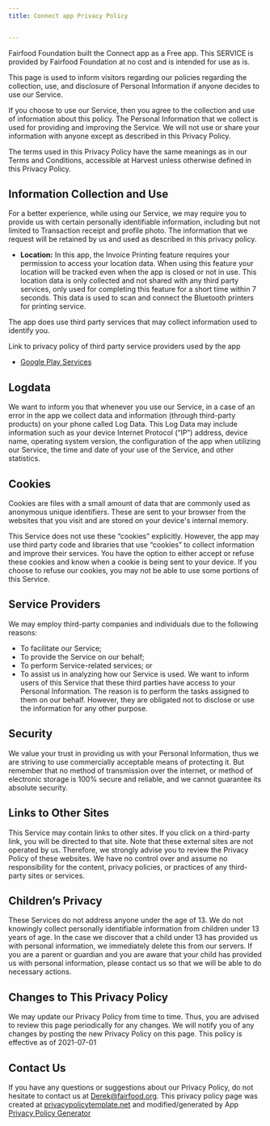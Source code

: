 ```yaml
---
title: Connect app Privacy Policy


---
```



Fairfood Foundation built the Connect app as a Free app. This SERVICE is provided by Fairfood Foundation at no cost and is intended for use as is.

This page is used to inform visitors regarding our policies regarding the collection, use, and disclosure of Personal Information if anyone decides to use our Service.

If you choose to use our Service, then you agree to the collection and use of information about this policy. The Personal Information that we collect is used for providing and improving the Service. We will not use or share your information with anyone except as described in this Privacy Policy.

The terms used in this Privacy Policy have the same meanings as in our Terms and Conditions, accessible at Harvest unless otherwise defined in this Privacy Policy.


## Information Collection and Use


For a better experience, while using our Service, we may require you to provide us with certain personally identifiable information, including but not limited to Transaction receipt and profile photo. The information that we request will be retained by us and used as described in this privacy policy.


- **Location:** In this app, the Invoice Printing feature requires your permission to access your location data. When using this feature your location will be tracked even when the app is closed or not in use. This location data is only collected and not shared with any third party services, only used for completing this feature for a short time within 7 seconds. This data is used to scan and connect the Bluetooth printers for printing service.

The app does use third party services that may collect information used to identify you.

Link to privacy policy of third party service providers used by the app

- [Google Play Services](https://www.google.com/policies/privacy/)


## Logdata
We want to inform you that whenever you use our Service, in a case of an error in the app we collect data and information (through third-party products) on your phone called Log Data. This Log Data may include information such as your device Internet Protocol (“IP”) address, device name, operating system version, the configuration of the app when utilizing our Service, the time and date of your use of the Service, and other statistics.


## Cookies

Cookies are files with a small amount of data that are commonly used as anonymous unique identifiers. These are sent to your browser from the websites that you visit and are stored on your device's internal memory.

This Service does not use these “cookies” explicitly. However, the app may use third party code and libraries that use “cookies” to collect information and improve their services. You have the option to either accept or refuse these cookies and know when a cookie is being sent to your device. If you choose to refuse our cookies, you may not be able to use some portions of this Service.


 
## Service Providers


We may employ third-party companies and individuals due to the following reasons:

- To facilitate our Service;
- To provide the Service on our behalf;
- To perform Service-related services; or
- To assist us in analyzing how our Service is used.
We want to inform users of this Service that these third parties have access to your Personal Information. The reason is to perform the tasks assigned to them on our behalf. However, they are obligated not to disclose or use the information for any other purpose.


## Security

We value your trust in providing us with your Personal Information, thus we are striving to use commercially acceptable means of protecting it. But remember that no method of transmission over the internet, or method of electronic storage is 100% secure and reliable, and we cannot guarantee its absolute security.


## Links to Other Sites

This Service may contain links to other sites. If you click on a third-party link, you will be directed to that site. Note that these external sites are not operated by us. Therefore, we strongly advise you to review the Privacy Policy of these websites. We have no control over and assume no responsibility for the content, privacy policies, or practices of any third-party sites or services.


## Children’s Privacy

These Services do not address anyone under the age of 13. We do not knowingly collect personally identifiable information from children under 13 years of age. In the case we discover that a child under 13 has provided us with personal information, we immediately delete this from our servers. If you are a parent or guardian and you are aware that your child has provided us with personal information, please contact us so that we will be able to do necessary actions.

## Changes to This Privacy Policy

We may update our Privacy Policy from time to time. Thus, you are advised to review this page periodically for any changes. We will notify you of any changes by posting the new Privacy Policy on this page.
This policy is effective as of 2021-07-01

## Contact Us

If you have any questions or suggestions about our Privacy Policy, do not hesitate to contact us at Derek@fairfood.org.
This privacy policy page was created at [privacypolicytemplate.net](https://privacypolicytemplate.net/) and modified/generated by App [Privacy Policy Generator](https://app-privacy-policy-generator.nisrulz.com/)


